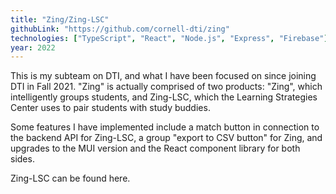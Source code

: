 ```yaml
---
title: "Zing/Zing-LSC"
githubLink: "https://github.com/cornell-dti/zing"
technologies: ["TypeScript", "React", "Node.js", "Express", "Firebase"]
year: 2022
---
```


This is my subteam on DTI, and what I have been focused on since joining DTI in Fall 2021. "Zing" is actually comprised of two products:
"Zing", which intelligently groups students, and Zing-LSC, which the Learning Strategies Center uses to pair students with study buddies.

Some features I have implemented include a match button in connection to the backend API for Zing-LSC, a group "export to CSV button" for Zing,
and upgrades to the MUI version and the React component library for both sides.

Zing-LSC can be found <Link href="https://github.com/cornell-dti/zing-lsc" target="_blank">here</Link>.

